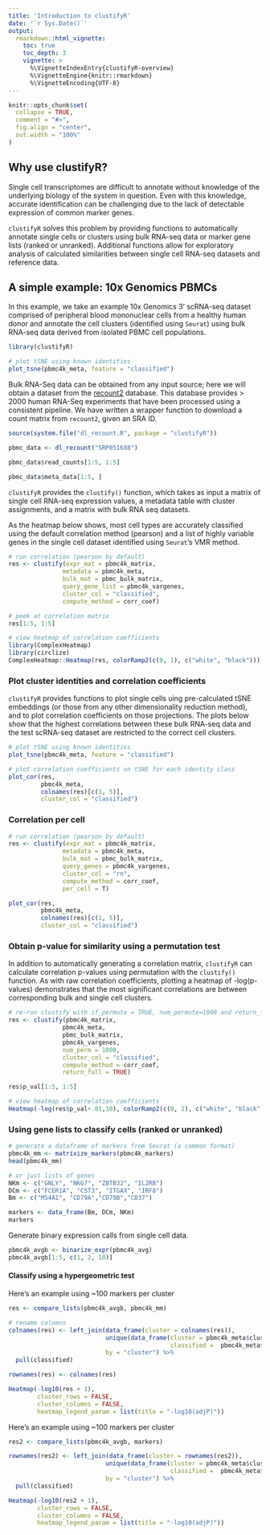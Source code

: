 ```yaml
---
title: 'Introduction to clustifyR'
date: '`r Sys.Date()`'
output:
  rmarkdown::html_vignette:
    toc: true
    toc_depth: 3
    vignette: >
      %\VignetteIndexEntry{clustifyR-overview}
      %\VignetteEngine{knitr::rmarkdown}
      %\VignetteEncoding{UTF-8}
---
```


```r
knitr::opts_chunk$set(
  collapse = TRUE,
  comment = "#>",
  fig.align = "center",
  out.width = "100%"
)
```

## Why use clustifyR?

Single cell transcriptomes are difficult to annotate without knowledge of the underlying biology of the system in question. Even with this knowledge, accurate identification can be challenging due to the lack of detectable expression of common marker genes.

`clustifyR` solves this problem by providing functions to automatically annotate single cells or clusters using bulk RNA-seq data or marker gene lists (ranked or unranked). Additional functions allow for exploratory analysis of calculated similarities between single cell RNA-seq datasets and reference data.

## A simple example: 10x Genomics PBMCs

In this example, we take an example 10x Genomics 3' scRNA-seq dataset comprised of peripheral blood mononuclear cells from a healthy human donor and annotate the cell clusters (identified using `Seurat`) using bulk RNA-seq data derived from isolated PBMC cell populations. 

```r
library(clustifyR)

# plot tSNE using known identities
plot_tsne(pbmc4k_meta, feature = "classified")
```

Bulk RNA-Seq data can be obtained from any input source; here we will obtain a dataset from the [recount2](https://jhubiostatistics.shinyapps.io/recount/) database. This database provides > 2000 human RNA-Seq experiments that have been processed using a consistent pipeline. We have written a wrapper function to download a count matrix from `recount2`, given an SRA ID. 

```r
source(system.file("dl_recount.R", package = "clustifyR"))

pbmc_data <- dl_recount("SRP051688")

pbmc_data$read_counts[1:5, 1:5]

pbmc_data$meta_data[1:5, ]
```

`clustifyR` provides the `clustify()` function, which takes as input a matrix of single cell RNA-seq expression values, a metadata table with cluster assignments, and a matrix with bulk RNA seq datasets. 

As the heatmap below shows, most cell types are accurately classified using the default correlation method (pearson) and a list of highly variable genes in the single cell dataset identified using `Seurat`'s VMR method.

```r
# run correlation (pearson by default)
res <- clustify(expr_mat = pbmc4k_matrix,
               metadata = pbmc4k_meta,
               bulk_mat = pbmc_bulk_matrix,
               query_gene_list = pbmc4k_vargenes,
               cluster_col = "classified",
               compute_method = corr_coef)

# peek at correlation matrix
res[1:5, 1:5]

# view heatmap of correlation coefficients
library(ComplexHeatmap)
library(circlize)
ComplexHeatmap::Heatmap(res, colorRamp2(c(0, 1), c("white", "black")))
```

### Plot cluster identities and correlation coefficients

`clustifyR` provides functions to plot single cells uing pre-calculated tSNE embeddings (or those from any other dimensionality reduction method), and to plot correlation coefficients on those projections. The plots below show that the highest correlations between these bulk RNA-seq data and the test scRNA-seq dataset are restricted to the correct cell clusters.

```r
# plot tSNE using known identities
plot_tsne(pbmc4k_meta, feature = "classified")

# plot correlation coefficients on tSNE for each identity class
plot_cor(res,
         pbmc4k_meta,
         colnames(res)[c(1, 5)],
         cluster_col = "classified")
```


### Correlation per cell

```r
# run correlation (pearson by default)
res <- clustify(expr_mat = pbmc4k_matrix,
               metadata = pbmc4k_meta,
               bulk_mat = pbmc_bulk_matrix,
               query_genes = pbmc4k_vargenes,
               cluster_col = "rn",
               compute_method = corr_coef, 
               per_cell = T)

plot_cor(res,
         pbmc4k_meta,
         colnames(res)[c(1, 5)],
         cluster_col = "classified")
```

### Obtain p-value for similarity using a permutation test

In addition to automatically generating a correlation matrix, `clustifyR` can calculate correlation p-values using permutation with the `clustify()` function. As with raw correlation coefficients, plotting a heatmap of -log(p-values) demonstrates that the most significant correlations are between corresponding bulk and single cell clusters.

```r
# re-run clustify with if_permute = TRUE, num_permute=1000 and return_full = TRUE
res <- clustify(pbmc4k_matrix,
               pbmc4k_meta,
               pbmc_bulk_matrix,
               pbmc4k_vargenes,
               num_perm = 1000,
               cluster_col = "classified",
               compute_method = corr_coef,
               return_full = TRUE)

res$p_val[1:5, 1:5]

# view heatmap of correlation coefficients
Heatmap(-log(res$p_val+.01,10), colorRamp2(c(0, 2), c("white", "black")))
```

### Using gene lists to classify cells (ranked or unranked)

```r
# generate a dataframe of markers from Seurat (a common format)
pbmc4k_mm <- matrixize_markers(pbmc4k_markers)
head(pbmc4k_mm)
```

```r
# or just lists of genes
NKm <- c("GNLY", "NKG7", "ZBTB32", "IL2RB")
DCm <- c("FCER1A", "CST3", "ITGAX", "IRF8")
Bm <- c("MS4A1", "CD79A","CD79B","CD37")

markers <- data_frame(Bm, DCm, NKm)
markers

```

Generate binary expression calls from single cell data. 

```r
pbmc4k_avgb <- binarize_expr(pbmc4k_avg)
pbmc4k_avgb[1:5, c(1, 2, 10)]
```

#### Classify using a hypergeometric test

Here's an example using ~100 markers per cluster

```r
res <- compare_lists(pbmc4k_avgb, pbmc4k_mm)

# rename columns 
colnames(res) <- left_join(data_frame(cluster = colnames(res)),
                           unique(data_frame(cluster = pbmc4k_meta$cluster,
                                             classified =  pbmc4k_meta$classified)), 
                           by = "cluster") %>% 
  pull(classified)

rownames(res) <- colnames(res)

Heatmap(-log10(res + 1), 
        cluster_rows = FALSE,
        cluster_columns = FALSE, 
        heatmap_legend_param = list(title = "-log10(adjP)"))
```


Here's an example using ~100 markers per cluster

```r
res2 <- compare_lists(pbmc4k_avgb, markers)

rownames(res2) <- left_join(data_frame(cluster = rownames(res2)),
                           unique(data_frame(cluster = pbmc4k_meta$cluster,
                                             classified =  pbmc4k_meta$classified)), 
                           by = "cluster") %>% 
  pull(classified)

Heatmap(-log10(res2 + 1), 
        cluster_rows = FALSE, 
        cluster_columns = FALSE, 
        heatmap_legend_param = list(title = "-log10(adjP)"))

```
